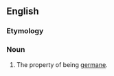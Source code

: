 ==English==

===Etymology===
{{suffix|en|germane|ness}}

===Noun===
{{en-noun|-}}

# The property of being [[germane]].